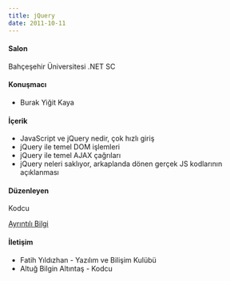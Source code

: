 ```yaml
---
title: jQuery
date: 2011-10-11
---
```


#### Salon
Bahçeşehir Üniversitesi .NET SC

#### Konuşmacı
- Burak Yiğit Kaya

#### İçerik
- JavaScript ve jQuery nedir, çok hızlı giriş
- jQuery ile temel DOM işlemleri
- jQuery ile temel AJAX çağrıları
- jQuery neleri saklıyor, arkaplanda dönen gerçek JS kodlarının açıklanması

#### Düzenleyen
Kodcu

[Ayrıntılı Bilgi](https://www.kodcu.com/2011/09/jquery-webineri)

#### İletişim
- Fatih Yıldızhan - Yazılım ve Bilişim Kulübü
- Altuğ Bilgin Altıntaş - Kodcu